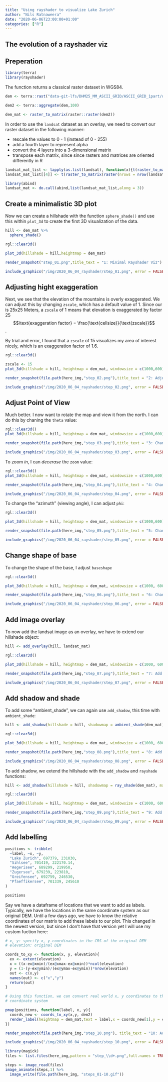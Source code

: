 ```yaml
---
title: "Using rayshader to visualize Lake Zurich"
author: "Nils Ratnaweera"
date: "2020-06-06T23:00:00+01:00"
categories: ["R"]
---
```


## The evolution of a rayshader viz


## Preperation 


```r

library(terra)
library(rayshader)

```


The function returns a classical raster dataset in WGS84.
```r
dem <- terra::rast("data-git-lfs/DHM25_MM_ASCII_GRID/ASCII_GRID_1part/dhm25_grid_raster.asc")

```




```r

dem2 <- terra::aggregate(dem,100)

dem_mat <- raster_to_matrix(raster::raster(dem2))

```

In order to use the `landsat` dataset as an overlay, we need to convert our raster dataset in the following manner:

- rescale the values to 0 - 1 (instead of 0 - 255)
- add a fourth layer to represent alpha
- convert the 4 layers into a 3-dimensional matrix
- transpose each matrix, since since rasters and matrices are oriented differently in R

```r
landsat_mat_list <- lapply(as.list(landsat), function(x){t(raster_to_matrix(x)/255)})
landsat_mat_list[[4]] <- t(raster_to_matrix(raster(nrows = nrow(landsat), ncols = ncol(landsat), ext = extent(landsat), resolution = raster::res(landsat), vals = 0.9)))

library(abind)
landsat_mat <- do.call(abind,list(landsat_mat_list,along = 3))
```

## Create a minimalistic 3D plot

Now we can create a hillshade with the function `sphere_shade()` and use this within `plot_3d` to create the first 3D visualization of the data.
```r
hill <- dem_mat %>%
  sphere_shade() 

rgl::clear3d()

plot_3d(hillshade = hill,heightmap = dem_mat)
```


```r
render_snapshot("step_01.png",title_text = "1: Minimal Rayshader Viz")
```


```r
include_graphics("/img/2020_06_04_rayshader/step_01.png", error = FALSE)
```

## Adjusting hight exaggeration

Next, we see that the elevation of the mountains is overly exaggerated. We can adjust this by changing `zscale`, which has a default value of 1. Since our is 25x25 Meters, a `zscale` of 1 means that elevation is exaggerated by factor 25 $$\text{exaggeration factor} = \frac{\text{cellsize}}{\text{zscale}}$$. 

By trial and error, I found that a `zscale` of 15 visualizes my area of interest nicely, which is an exaggeration factor of 1.6. 

```r
rgl::clear3d()

zscale <- 15
plot_3d(hillshade = hill, heightmap = dem_mat, windowsize = c(1000,600), zscale = zscale)
```


```r
render_snapshot(file.path(here_img,"step_02.png"),title_text = "2: Adjust zscale")
```


```r
include_graphics("/img/2020_06_04_rayshader/step_02.png", error = FALSE)
```

## Adjust Point of View

Much better. I now want to rotate the map and view it from the north. I can do this by chaning the `theta` value:

```r
rgl::clear3d()
plot_3d(hillshade = hill, heightmap = dem_mat, windowsize = c(1000,600), zscale = zscale, theta = 160)
```


```r
render_snapshot(file.path(here_img,"step_03.png"),title_text = "3: Change viewing direction")
```


```r
include_graphics("/img/2020_06_04_rayshader/step_03.png", error = FALSE)
```


To zoom *in*, I can *decerase* the `zoom` value:

```r
rgl::clear3d()
plot_3d(hillshade = hill, heightmap = dem_mat, windowsize = c(1000,600), zscale = zscale, theta = 160, zoom = 0.5)
```


```r
render_snapshot(file.path(here_img,"step_04.png"),title_text = "4: Change zoom")
```


```r
include_graphics("/img/2020_06_04_rayshader/step_04.png", error = FALSE)
```



To change the "azimuth" (viewing angle), I can adjust `phi`:
```r
rgl::clear3d()

plot_3d(hillshade = hill, heightmap = dem_mat, windowsize = c(1000,600), zscale = zscale, theta = 160, zoom = 0.5, phi = 35)
```


```r
render_snapshot(file.path(here_img,"step_05.png"),title_text = "5: Change azimuth")
```


```r
include_graphics("/img/2020_06_04_rayshader/step_05.png", error = FALSE)
```


## Change shape of base

To change the shape of the base, I adjust `baseshape` 
```r
rgl::clear3d()

plot_3d(hillshade = hill, heightmap = dem_mat, windowsize = c(1000, 600), zscale = zscale, theta = 160, zoom = 0.5, phi = 35, baseshape = "circle")
```


```r
render_snapshot(file.path(here_img,"step_06.png"),title_text = "6: Change base shape")
```


```r
include_graphics("/img/2020_06_04_rayshader/step_06.png", error = FALSE)
```

## Add image overlay

To now add the landsat image as an overlay, we have to extend our hillshade object: 

```r
hill <- add_overlay(hill, landsat_mat)

rgl::clear3d()

plot_3d(hillshade = hill, heightmap = dem_mat, windowsize = c(1000, 600), zscale = zscale, theta = 160, zoom = 0.5, phi = 35, baseshape = "circle")
```


```r
render_snapshot(file.path(here_img,"step_07.png"),title_text = "7: Add overlay")
```


```r
include_graphics("/img/2020_06_04_rayshader/step_07.png", error = FALSE)
```

## Add shadow and shade


To add some "ambient_shade", we can again use `add_shadow`, this time with `ambient_shade`:

```r
hill <- add_shadow(hillshade = hill, shadowmap = ambient_shade(dem_mat),max_darken = 0)

rgl::clear3d()

plot_3d(hillshade = hill, heightmap = dem_mat, windowsize = c(1000, 600), zscale = zscale, theta = 160, zoom = 0.5, phi = 35, baseshape = "circle")
```


```r
render_snapshot(file.path(here_img,"step_08.png"),title_text = "8: Add shade")
```


```r
include_graphics("/img/2020_06_04_rayshader/step_08.png", error = FALSE)
```


To add shadow, we extend the hillshade with the `add_shadow` and `rayshade` functions:

```r
hill <- add_shadow(hillshade = hill, shadowmap = ray_shade(dem_mat), max_darken = 0.5)

rgl::clear3d()

plot_3d(hillshade = hill, heightmap = dem_mat, windowsize = c(1000, 600), zscale = zscale, theta = 160, zoom = 0.5, phi = 35, baseshape = "circle")
```


```r
render_snapshot(file.path(here_img,"step_09.png"),title_text = "9: Add shadow")
```

```r
include_graphics("/img/2020_06_04_rayshader/step_09.png", error = FALSE)
```


## Add labelling

```r
positions <- tribble(
  ~label, ~x, ~y,
  "Lake Zurich", 697379, 231030,
  "Sihlsee", 701419, 222170.14,
  "Aegerisee", 689299, 219950,
  "Zugersee", 679239, 223810,
  "Greifensee", 692759, 246530,
  "Pfaeffikersee", 701339, 245610
)

positions
```


Say we have a dataframe of locations that we want to add as labels. Typically, we have the locations in the same coordinate system as our original DEM. Until a few days ago, we have to know the relative coordinates of our matrix to add these labels to our plot. This changed in the newest version, but since I don't have that version yet I will use my custom fuction here: 

```r
# x, y: specify x, y-coordinates in the CRS of the original DEM
# elevation: original DEM

coords_to_xy <- function(x, y, elevation){
  ex <- extent(elevation)
  x = ((x-ex@xmin)/(ex@xmax-ex@xmin))*ncol(elevation)
  y = (1-(y-ex@ymin)/(ex@ymax-ex@ymin))*nrow(elevation)
  out <- c(x,y)
  names(out) <- c("x","y")
  return(out)
}

# Using this function, we can convert real world x, y coordinates to the matrix' 
# coordinate system

pmap(positions, function(label, x, y){
  coords_new <- coords_to_xy(x,y, dem2)
  render_label(heightmap = dem_mat,text = label,x = coords_new[1],y = coords_new[2],5000,zscale = zscale,freetype = FALSE)
})
```


```r
render_snapshot(file.path(here_img,"step_10.png"), title_text = "10: Add labels")
```


```r
include_graphics("/img/2020_06_04_rayshader/step_10.png", error = FALSE)
```


```r
library(magick)
files <- list.files(here_img,pattern = "step_\\d+.png",full.names = TRUE)

steps <- image_read(files)
image_animate(steps,1) %>%
  image_write(file.path(here_img, "steps_01-10.gif"))

```


  
